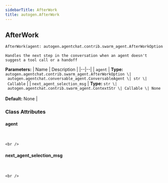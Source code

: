 ```yaml
---
sidebarTitle: AfterWork
title: autogen.AfterWork
---
```

<h2 id="autogen.AfterWork" class="doc doc-heading">
    <code class="doc-symbol doc-symbol-heading doc-symbol-class"></code>
    <span class="doc doc-object-name doc-class-name">AfterWork</span>
</h2>

```python
AfterWork(agent: autogen.agentchat.contrib.swarm_agent.AfterWorkOption | autogen.agentchat.conversable_agent.ConversableAgent | str | Callable, next_agent_selection_msg: str | autogen.agentchat.contrib.swarm_agent.ContextStr | Callable | None = None)
```

    Handles the next step in the conversation when an agent doesn't suggest a tool call or a handoff

<b>Parameters:</b>
| Name | Description |
|--|--|
| `agent` | **Type:** `autogen.agentchat.contrib.swarm_agent.AfterWorkOption \| autogen.agentchat.conversable_agent.ConversableAgent \| str \| Callable` |
| `next_agent_selection_msg` | **Type:** `str \| autogen.agentchat.contrib.swarm_agent.ContextStr \| Callable \| None`<br/><br/>**Default:** None |

### Class Attributes

<code class="doc-symbol doc-symbol-heading doc-symbol-attribute"></code>
#### agent
<br />

    <br />

<code class="doc-symbol doc-symbol-heading doc-symbol-attribute"></code>
#### next_agent_selection_msg
<br />

    <br />
